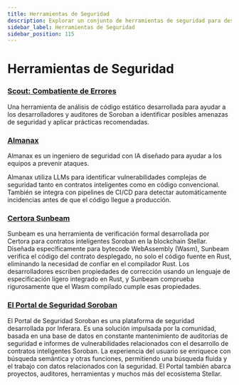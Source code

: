 ```yaml
---
title: Herramientas de Seguridad
description: Explorar un conjunto de herramientas de seguridad para desarrolladores de Stellar.
sidebar_label: Herramientas de Seguridad
sidebar_position: 115
---
```


# Herramientas de Seguridad

### [Scout: Combatiente de Errores](https://www.coinfabrik.com/products/scout/)

Una herramienta de análisis de código estático desarrollada para ayudar a los desarrolladores y auditores de Soroban a identificar posibles amenazas de seguridad y aplicar prácticas recomendadas.

### [Almanax](https://www.almanax.ai/)

Almanax es un ingeniero de seguridad con IA diseñado para ayudar a los equipos a prevenir ataques.

Almanax utiliza LLMs para identificar vulnerabilidades complejas de seguridad tanto en contratos inteligentes como en código convencional. También se integra con pipelines de CI/CD para detectar automáticamente incidencias antes de que el código llegue a producción.

### [Certora Sunbeam](https://docs.certora.com/en/latest/docs/sunbeam/index.html)

Sunbeam es una herramienta de verificación formal desarrollada por Certora para contratos inteligentes Soroban en la blockchain Stellar. Diseñada específicamente para bytecode WebAssembly (Wasm), Sunbeam verifica el código del contrato desplegado, no solo el código fuente en Rust, eliminando la necesidad de confiar en el compilador Rust. Los desarrolladores escriben propiedades de corrección usando un lenguaje de especificación ligero integrado en Rust, y Sunbeam comprueba rigurosamente que el Wasm compilado cumple esas propiedades.

### [El Portal de Seguridad Soroban](https://sorobansecurity.com)

El Portal de Seguridad Soroban es una plataforma de seguridad desarrollada por Inferara. Es una solución impulsada por la comunidad, basada en una base de datos en constante mantenimiento de auditorías de seguridad e informes de vulnerabilidades relacionados con el desarrollo de contratos inteligentes Soroban. La experiencia del usuario se enriquece con búsqueda semántica y otras funciones, permitiendo una búsqueda fluida y el trabajo con datos relacionados con la seguridad. El Portal también abarca proyectos, auditores, herramientas y muchos más del ecosistema Stellar.
